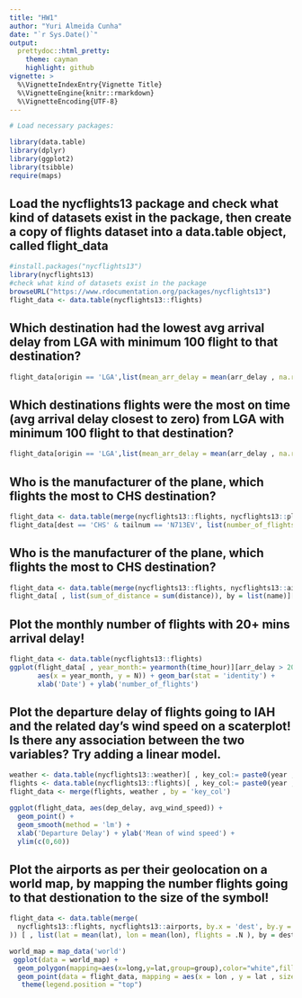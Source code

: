 ```yaml
---
title: "HW1"
author: "Yuri Almeida Cunha"
date: "`r Sys.Date()`"
output:
  prettydoc::html_pretty:
    theme: cayman
    highlight: github
vignette: >
  %\VignetteIndexEntry{Vignette Title}
  %\VignetteEngine{knitr::rmarkdown}
  %\VignetteEncoding{UTF-8}
---
```


```r
# Load necessary packages:

library(data.table)
library(dplyr)
library(ggplot2)
library(tsibble)
require(maps)

```


## Load the nycflights13 package and check what kind of datasets exist in the package, then create a copy of flights dataset into a data.table object, called flight_data

```r
#install.packages("nycflights13")
library(nycflights13)
#check what kind of datasets exist in the package
browseURL("https://www.rdocumentation.org/packages/nycflights13")
flight_data <- data.table(nycflights13::flights)

```

## Which destination had the lowest avg arrival delay from LGA with minimum 100 flight to that destination?

```r
flight_data[origin == 'LGA',list(mean_arr_delay = mean(arr_delay , na.rm = TRUE), number_of_flights = .N ),by = dest][number_of_flights > 100][order(mean_arr_delay)][1]

```

## Which destinations flights were the most on time (avg arrival delay closest to zero) from LGA with minimum 100 flight to that destination?

```r
flight_data[origin == 'LGA',list(mean_arr_delay = mean(arr_delay , na.rm = TRUE), number_of_flights = .N ), by = dest][number_of_flights > 100 & mean_arr_delay < 0][order(mean_arr_delay , decreasing = TRUE)][1]

```

## Who is the manufacturer of the plane, which flights the most to CHS destination?
```r

flight_data <- data.table(merge(nycflights13::flights, nycflights13::planes , by = 'tailnum'))
flight_data[dest == 'CHS' & tailnum == 'N713EV', list(number_of_flights = .N) , by = list(manufacturer,tailnum)]

```

## Who is the manufacturer of the plane, which flights the most to CHS destination?

```r

flight_data <- data.table(merge(nycflights13::flights, nycflights13::airlines , by = 'carrier'))
flight_data[ , list(sum_of_distance = sum(distance)), by = list(name)][order(sum_of_distance, decreasing = TRUE)][1]

```

## Plot the monthly number of flights with 20+ mins arrival delay!

```r

flight_data <- data.table(nycflights13::flights)
ggplot(flight_data[ , year_month:= yearmonth(time_hour)][arr_delay > 20, .N , year_month],
       aes(x = year_month, y = N)) + geom_bar(stat = 'identity') +
       xlab('Date') + ylab('number_of_flights')


```

## Plot the departure delay of flights going to IAH and the related day’s wind speed on a scaterplot! Is there any association between the two variables? Try adding a linear model.

```r

weather <- data.table(nycflights13::weather)[ , key_col:= paste0(year ,month, day)][,list(avg_wind_speed = mean(wind_speed, na.rm = TRUE)), by = key_col]
flights <- data.table(nycflights13::flights)[ , key_col:= paste0(year ,month, day)][dest == 'IAH']
flight_data <- merge(flights, weather , by = 'key_col')

ggplot(flight_data, aes(dep_delay, avg_wind_speed)) +
  geom_point() +
  geom_smooth(method = 'lm') +
  xlab('Departure Delay') + ylab('Mean of wind speed') +
  ylim(c(0,60))

```

## Plot the airports as per their geolocation on a world map, by mapping the number flights going to that destionation to the size of the symbol!

```r

flight_data <- data.table(merge(
  nycflights13::flights, nycflights13::airports, by.x = 'dest', by.y = 'faa'
)) [ , list(lat = mean(lat), lon = mean(lon), flights = .N ), by = dest ]

world_map = map_data('world')
 ggplot(data = world_map) +
  geom_polygon(mapping=aes(x=long,y=lat,group=group),color="white",fill="grey") +
  geom_point(data = flight_data, mapping = aes(x = lon , y = lat , size = flights)) +
   theme(legend.position = "top")

```





